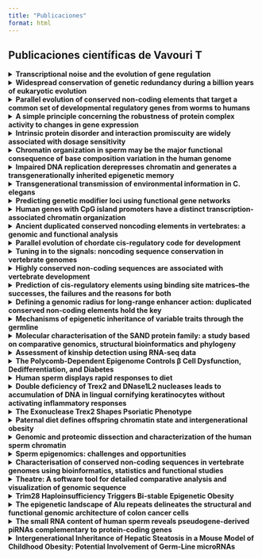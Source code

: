```yaml
---
title: "Publicaciones"
format: html
---
```


## Publicaciones científicas de Vavouri T

<details>

<summary><strong>Transcriptional noise and the evolution of gene regulation</strong></summary>

**Autores:** Vavouri T, Lehner B\
**Publicado en:** Nature, 2009\
**PMID:** [19492354](https://pubmed.ncbi.nlm.nih.gov/19492354)

**Resumen:**\
Los elementos no codificantes conservados (CNEs) se encuentran en los genomas de vertebrados, insectos y nematodos, y suelen localizarse cerca de genes reguladores del desarrollo. Aunque varían entre grupos animales, tienden a asociarse con los mismos genes clave, lo que sugiere su papel en redes regulatorias del desarrollo que definen los planes corporales animales. Los autores proponen que estos CNEs surgieron durante una reconfiguración temprana de dichas redes y han sido conservados debido a la estabilidad evolutiva de los planes corporales.

</details>

<details>

<summary><strong>Widespread conservation of genetic redundancy during a billion years of eukaryotic evolution</strong></summary>

**Autores:** Vavouri T, Semple JI, Lehner B\
**Publicado en:** Trends in Genetics, 2008\
**PMID:** [18786741](https://pubmed.ncbi.nlm.nih.gov/18786741)

**Resumen:**\
La redundancia genética implica que dos genes puedan realizar la misma función. A través de un análisis filogenético integral, se muestra que la redundancia genética no es solo una consecuencia transitoria de la duplicación génica, sino que a menudo es un estado evolutivamente estable. Ejemplos en Saccharomyces cerevisiae y Caenorhabditis elegans muestran cómo los genes han mantenido funciones redundantes desde la divergencia de los reinos animales, plantas y hongos hace más de mil millones de años.

</details>

<details>

<summary><strong>Parallel evolution of conserved non-coding elements that target a common set of developmental regulatory genes from worms to humans</strong></summary>

**Autores:** Vavouri T, Walter K, Gilks WR, Lehner B, Elgar G\
**Publicado en:** Genome Biology, 2007\
**PMID:** [17274809](https://pubmed.ncbi.nlm.nih.gov/17274809)

**Resumen:**\
El genoma humano contiene miles de secuencias no codificantes que están más conservadas entre especies vertebradas que los exones codificantes de proteínas. Estas secuencias no codificantes conservadas (CNEs) están asociadas con genes que coordinan el desarrollo y se proponen como potenciadores transcripcionales. Aunque las CNEs son extremadamente conservadas en vertebrados, no se habían identificado secuencias homologas en invertebrados. Este estudio muestra que los genomas de nematodos contienen un conjunto alternativo de CNEs, que comparten características secuenciales con sus homólogas vertebradas. Estos CNEs están asociados con genes reguladores del desarrollo, sugiriendo su función como elementos cis-regulatorios.

</details>

<details>

<summary><strong>A simple principle concerning the robustness of protein complex activity to changes in gene expression</strong></summary>

**Autores:** Semple JI, Vavouri T, Lehner B\
**Publicado en:** BMC Systems Biology, 2008\
**PMID:** [18171472](https://pubmed.ncbi.nlm.nih.gov/18171472)

**Resumen:**\
Las funciones de una célula eucariota son realizadas en su mayoría por complejos proteicos multisubunidad que actúan como máquinas moleculares o módulos de procesamiento de información en redes celulares. Este estudio propone un principio sobre la robustez de la actividad de estos complejos a cambios en la expresión génica. Se encontró que los genes cuya expresión reducida inhibe el crecimiento están fuertemente enriquecidos entre los subunidades de estos complejos, mientras que la sobreexpresión de los genes no sigue un patrón predecible en cuanto a los fenotipos resultantes. Este fenómeno sugiere que la actividad global de un complejo proteico es robusta frente a un aumento en la expresión de sus subunidades, pero no a una disminución.

</details>

<details>

<summary><strong>Intrinsic protein disorder and interaction promiscuity are widely associated with dosage sensitivity</strong></summary>

**Autores:** Vavouri T, Semple JI, Garcia-Verdugo R, Lehner B\
**Publicado en:** Cell, 2009\
**PMID:** [19596244](https://pubmed.ncbi.nlm.nih.gov/19596244)

**Resumen:**\
Este estudio aborda por qué los genes son dañinos cuando se sobreexpresan. Al investigar las posibles causas de los fenotipos de sobreexpresión en levaduras, se identifica el desorden intrínseco de proteínas como un factor importante de sensibilidad a la dosis. Las regiones desordenadas son propensas a realizar interacciones promiscuas cuando su concentración aumenta, lo que probablemente sea la causa de la patología observada al sobreexpresar genes. Estos hallazgos se validan en animales como *Drosophila melanogaster* y *Caenorhabditis elegans*. En ratones y humanos, las propiedades similares están fuertemente asociadas con oncogenes sensibles a la dosis, sugiriendo que las interacciones moleculares impulsadas por la masa pueden ser una causa frecuente del cáncer. Los genes sensibles a la dosis están regulados de manera estricta a nivel transcripcional, de ARN y proteico, lo que ayuda a prevenir aumentos perjudiciales en la concentración de proteínas en condiciones fisiológicas.

</details>

<details>

<summary><strong>Chromatin organization in sperm may be the major functional consequence of base composition variation in the human genome</strong></summary>

**Autores:** Vavouri T, Lehner B\
**Publicado en:** PLoS Genet, 2011\
**PMID:** [21490963](https://pubmed.ncbi.nlm.nih.gov/21490963)

**Resumen:**\
El cromosoma en el esperma difiere del de otras células, con la mayoría del genoma empaquetado por protaminas en lugar de nucleosomas. Sin embargo, los nucleosomas se conservan en algunos sitios genómicos, donde tienen el potencial de transmitir información epigenética paterna. Este estudio demuestra que la composición de bases es el principal determinante de la retención de nucleosomas en el esperma humano, prediciendo con alta precisión la retención tanto en regiones génicas como no génicas del genoma. La retención de nucleosomas en secuencias ricas en GC con alta afinidad intrínseca por nucleosomas explica la retención previamente reportada en los sitios de inicio de transcripción y en genes que regulan el desarrollo. Esto también significa que los nucleosomas se retienen en los sitios de inicio de la mayoría de los genes de mantenimiento celular. Además, se encuentra un vínculo significativo entre la retención de nucleosomas en el esperma y el establecimiento de regiones libres de metilación en el embrión temprano. En conjunto, estos hallazgos sugieren que la transmisión paterna de nucleosomas podría facilitar una regulación génica robusta en el embrión temprano. Se propone que la organización del cromosoma en la línea germinal masculina, en lugar de en las células somáticas, es la principal consecuencia funcional de la variación en la composición de bases en el genoma humano.

</details>

<details>

<summary><strong>Impaired DNA replication derepresses chromatin and generates a transgenerationally inherited epigenetic memory</strong></summary>

**Autores:** Klosin A, Reis K, Hidalgo-Carcedo C, Casas E, Vavouri T, Lehner B\
**Publicado en:** Sci Adv, 2017\
**PMID:** [28835928](https://pubmed.ncbi.nlm.nih.gov/28835928)

**Resumen:**\
La replicación de ADN defectuosa es una característica del cáncer y una causa de inestabilidad genómica. Este estudio muestra que, además de causar cambios genéticos, la replicación defectuosa del ADN durante el desarrollo embrionario puede tener importantes consecuencias epigenéticas en el genoma. En una búsqueda a nivel genómico, se identificó la replicación defectuosa del ADN como la causa del aumento de la expresión de un transgén reprimido en *Caenorhabditis elegans*. El estado adquirido de expresión se comportó como un "epialélelo", heredado por varias generaciones antes de resetearse completamente. La desrepresión no se limitó al transgén, sino que fue causada por una reducción global de las modificaciones de histonas asociadas con heterocromatina, debido a la retención defectuosa de histonas modificadas en el ADN durante la replicación en el embrión temprano. La replicación defectuosa del ADN durante el desarrollo puede, por lo tanto, desreprimir globalmente la cromatina, creando nuevos estados epigenéticos de expresión heredados intergeneracionalmente.

</details>

<details>

<summary><strong>Transgenerational transmission of environmental information in C. elegans</strong></summary>

**Autores:** Klosin A, Casas E, Hidalgo-Carcedo C, Vavouri T, Lehner B\
**Publicado en:** Science, 2017\
**PMID:** [28428426](https://pubmed.ncbi.nlm.nih.gov/28428426)

**Resumen:**\
El ambiente experimentado por un animal a veces puede influir en la expresión génica durante una o algunas generaciones posteriores. Este estudio informa que un cambio inducido por temperatura en la expresión de una matriz génica heterocromática en *Caenorhabditis elegans* puede perdurar al menos 14 generaciones. La herencia ocurre principalmente en cis con el locus, tanto a través de los oocitos como del esperma, y está asociada con una alteración en la trimetilación de la histona H3 lisina 9 (H3K9me3) antes del inicio de la transcripción cigótica. Los perfiles de expresión muestran que la expresión inducida por temperatura en repeticiones endógenas reprimidas también puede ser heredada por múltiples generaciones. De este modo, la memoria epigenética duradera de un cambio ambiental es posible en este animal.

</details>

<details>

<summary><strong>Predicting genetic modifier loci using functional gene networks</strong></summary>

**Autores:** Lee I, Lehner B, Vavouri T, Shin J, Fraser AG, Marcotte EM\
**Publicado en:** Genome Research, 2010\
**PMID:** [20538624](https://pubmed.ncbi.nlm.nih.gov/20538624)

**Resumen:**\
La mayoría de los fenotipos son genéticamente complejos, con contribuciones de mutaciones en muchos genes diferentes. Las mutaciones en más de un gen pueden combinarse sinérgicamente para causar un cambio fenotípico, y los estudios sistemáticos en organismos modelo muestran que estas interacciones genéticas son generalizadas. Sin embargo, en los estudios de asociación humana, tales interacciones genéticas no aditivas son muy difíciles de identificar debido a la falta de poder estadístico. Una forma de resolver esto es predecir las interacciones modificadoras entre loci y luego probar específicamente estas asociaciones con el fenotipo. Aquí, describimos un método general para predecir interacciones genéticas utilizando redes funcionales de genes integradas. Mostramos que, tanto en *Saccharomyces cerevisiae* como en *Caenorhabditis elegans*, una sola red funcional de alta cobertura y alta calidad puede predecir con éxito modificadores genéticos para la mayoría de los genes. Para *C. elegans*, también describimos la construcción de una nueva y mejorada red funcional, WormNet 2. Usando esta red, demostramos cómo es posible expandir rápidamente el número de loci modificadores conocidos para un gen, prediciendo y validando nuevas interacciones genéticas para tres genes de transducción de señales. Proponemos que este enfoque, denominado "cribado de modificadores guiado por red", proporciona una estrategia general para predecir interacciones genéticas. Este trabajo sugiere que una red integrada de genes humanos de alta calidad será un recurso poderoso para el descubrimiento de loci modificadores en diversas enfermedades.

</details>

<details>

<summary><strong>Human genes with CpG island promoters have a distinct transcription-associated chromatin organization</strong></summary>

**Autores:** Vavouri T, Lehner B\
**Publicado en:** Genome Biology, 2012\
**PMID:** [23186133](https://pubmed.ncbi.nlm.nih.gov/23186133)

**Resumen:**\
**Antecedentes:** Más del 50% de los genes humanos inician la transcripción desde regiones ricas en dinucleótidos CpG, conocidas como islas CpG. Estos genes muestran diferencias en sus patrones de iniciación de transcripción y se ha reportado que tienen niveles más altos de algunas modificaciones cromatinas asociadas con la activación.\
**Resultados:** Reportamos que los genes con promotores de islas CpG tienen una organización cromatínica característica asociada con la transcripción. Esta firma incluye altos niveles de las modificaciones histonas asociadas con la elongación de la transcripción H4K20me1, H2BK5me1 y H3K79me1/2/3 en el extremo 5' del gen, la desactivación de las marcas de activación H2AK5ac, H3K14ac y H3K23ac inmediatamente después del sitio de inicio de transcripción (TSS), y asimetrías epigenéticas características alrededor del TSS. El factor de organización cromosómica CTCF podría unirse aguas arriba de la RNA polimerasa en la mayoría de los promotores activos de islas CpG. Además, una nucleosoma inestable en el TSS podría estar específicamente marcado por H4K20me3, el primer ejemplo de tal modificación. H3K36 monometilado solo se detecta como enriquecido en los cuerpos de genes activos con promotores de islas CpG. Finalmente, a medida que los niveles de expresión aumentan, los picos de modificación de las metilaciones de histonas H3K9me1, H3K4me1, H3K4me2 y H3K27me1 se desplazan más lejos del TSS hacia el cuerpo del gen.\
**Conclusiones:** Estos resultados sugieren que los genes activos con promotores de islas CpG tienen una serie distinta y escalonada de nucleosomas modificados después del TSS. La identidad, posicionamiento, forma y orden relativo de las modificaciones de histonas asociadas con la transcripción difieren entre genes con y sin promotores de islas CpG. Esto apoya un modelo en el que la organización cromatínica refleja no solo la actividad transcripcional, sino también el tipo de promotor desde el cual se inicia la transcripción.

</details>

<details>

<summary><strong>Ancient duplicated conserved noncoding elements in vertebrates: a genomic and functional analysis</strong></summary>

**Autores:** McEwen GK, Woolfe A, Goode D, Vavouri T, Callaway H, Elgar G\
**Publicado en:** Genome Research, 2006\
**PMID:** [16533910](https://pubmed.ncbi.nlm.nih.gov/16533910)

**Resumen:**\
**Antecedentes:** Las comparaciones genómicas entre peces y mamíferos han demostrado ser una herramienta poderosa para identificar elementos no codificantes conservados que probablemente sean de naturaleza cis-reguladora. La mayoría de estos elementos probados en vivo actúan como potenciadores específicos de tejidos asociados con genes involucrados en la regulación transcripcional del desarrollo. Aunque la mayoría de estos elementos comparten poca identidad secuencial entre sí, un pequeño número es sorprendentemente similar y parece ser producto de eventos de duplicación.\
**Resultados:** Buscamos elementos no codificantes conservados duplicados en el genoma humano, utilizando comparaciones con Fugu para seleccionar secuencias cis-reguladoras putativas. Identificamos 124 familias de elementos duplicados, cada una con entre dos y cinco miembros, que están altamente conservados dentro y entre genomas vertebrados. En el 74% de los casos, pudimos asignar un conjunto específico de genes parálogos con anotaciones relacionadas con la regulación transcripcional y/o el desarrollo a cada familia, eliminando así gran parte de la ambigüedad en la identificación de genes asociados. Descubrimos que los elementos duplicados tienen el potencial de regular positivamente la expresión de genes reporteros de manera específica de tejidos, y que los dominios de expresión a menudo se superponen, pero no son necesariamente idénticos, entre los miembros de la familia. Más de dos tercios de las familias se conservan duplicadas en peces y parecen preceder los eventos de duplicación a gran escala que se cree ocurrieron en el origen de los vertebrados.\
**Conclusiones:** Proponemos un modelo en el que la duplicación de genes y la evolución de los elementos cis-reguladores puedan considerarse en el contexto de una mayor diversidad morfológica y la aparición del plan corporal moderno de los vertebrados.

</details>

<details>

<summary><strong>Parallel evolution of chordate cis-regulatory code for development</strong></summary>

**Autores:** Doglio L, Goode DK, Pelleri MC, Pauls S, Frabetti F, Shimeld SM, Vavouri T, Elgar G\
**Publicado en:** PLoS Genetics, 2013\
**PMID:** [24282393](https://pubmed.ncbi.nlm.nih.gov/24282393)

**Resumen:**\
**Antecedentes:** Los urocordados son los parientes más cercanos de los vertebrados y en la etapa larval poseen un plan corporal bilateral característico de los cordados. En los vertebrados, los genes que orquestan el patrón embrionario están parcialmente regulados por elementos no codificantes altamente conservados (CNEs), sin embargo, estos elementos no han sido identificados en los genomas de los urocordados. Por lo tanto, la evolución del código cis-regulador para el desarrollo de los urocordados sigue siendo en gran parte desconocida.\
**Resultados:** Utilizamos comparaciones a nivel genómico entre *Ciona intestinalis* y *Ciona savignyi* para identificar secuencias cis-reguladoras putativas de los urocordados. Los elementos no codificantes conservados de *Ciona* (ciCNEs) están asociados con los mismos genes reguladores clave que los CNEs vertebrados. Además, algunos de los ciCNEs probados son capaces de activar la expresión del gen reportero en embriones tanto de pez cebra como de *Ciona*, en un patrón que al menos parcialmente se superpone con el del gen con el que se asocian, a pesar de la ausencia de identidad secuencial. También mostramos que la capacidad de un ciCNE para regular positivamente la expresión génica en embriones vertebrados, en algunos casos, puede ser localizada en subsecuencias cortas, lo que sugiere que la interacción funcional puede ser definida por pequeñas regiones de lógica reguladora ancestral, aunque las subsecuencias funcionales también pueden estar dispersas por todo el elemento.\
**Conclusiones:** Concluimos que la estructura y organización de los módulos cis-reguladores es muy diferente entre los vertebrados y los urocordados, lo que refleja sus historias evolutivas separadas. Sin embargo, sigue existiendo interacción funcional porque probablemente el mismo repertorio de factores de transcripción ha guiado su evolución paralela, explotando conjuntos similares de sitios de unión pero en combinaciones diferentes.

</details>

<details>

<summary><strong>Tuning in to the signals: noncoding sequence conservation in vertebrate genomes</strong></summary>

**Autores:** Elgar G, Vavouri T\
**Publicado en:** Trends in Genetics, 2008\
**PMID:** [18514361](https://pubmed.ncbi.nlm.nih.gov/18514361)

**Resumen:**\
**Antecedentes:** La alineación y comparación de secuencias genómicas permite la identificación de firmas de secuencias conservadas y puede enriquecer regiones funcionales tanto codificantes como no codificantes. En vertebrados, la comparación de los genomas humano y de roedores y la comparación de genomas evolutivamente distantes, como el humano y el pez globo, han identificado conjuntos específicos de elementos de secuencia 'ultraconservados' asociados con el control del desarrollo temprano. Sin embargo, ¿es esto solo la punta de un 'iceberg de conservación' o estos elementos representan una clase específica de elementos reguladores? Los estudios sobre la región del gen *phox2b* en pez cebra y el proyecto ENCODE sugieren que muchos elementos reguladores no son altamente conservados, lo que plantea preguntas intrigantes sobre la relación entre la conservación de secuencias no codificantes y su función, así como la evolución de las secuencias reguladoras.

</details>

<details>

<summary><strong>Highly conserved non-coding sequences are associated with vertebrate development</strong></summary>

**Autores:** Woolfe A, Goodson M, Goode DK, Snell P, McEwen GK, Vavouri T, Smith SF, North P, Callaway H, Kelly K, Walter K, Abnizova I, Gilks W, Edwards YJ, Cooke JE, Elgar G\
**Publicado en:** PLoS Biology, 2005\
**PMID:** [15630479](https://pubmed.ncbi.nlm.nih.gov/15630479)

**Resumen:**\
Además de las secuencias codificantes de proteínas, el genoma humano contiene una cantidad significativa de ADN regulador, cuya identificación ha sido un desafío tanto para métodos in silico como funcionales. Un enfoque utilizado con éxito es el análisis de secuencias comparativas, donde se comparan regiones genómicas equivalentes de diferentes organismos para identificar similitudes y diferencias. En general, las similitudes en la secuencia entre organismos altamente divergentes implican una restricción funcional. Utilizamos una comparación a nivel de genoma completo entre humanos y el pez globo, *Fugu rubripes*, para identificar casi 1,400 secuencias no codificantes altamente conservadas. Dada la divergencia evolutiva entre estas especies, es probable que estas secuencias se encuentren en y sean esenciales para todos los vertebrados. La mayoría de estas secuencias están ubicadas en regiones alrededor de genes que actúan como reguladores del desarrollo. Algunas de estas secuencias tienen más del 90% de identidad en más de 500 bases, siendo más conservadas que las secuencias codificantes entre estas dos especies. A pesar de esto, no hemos encontrado secuencias similares en genomas invertebrados. Para comenzar a probar funcionalmente este conjunto de secuencias, utilizamos un sistema de ensayo in vivo rápido utilizando embriones de pez cebra que permite identificar la actividad de potenciadores específicos de tejidos. Los datos funcionales presentados para secuencias no codificantes altamente conservadas asociadas con cuatro reguladores del desarrollo no relacionados (SOX21, PAX6, HLXB9 y SHH) demuestran la idoneidad de este sistema para una amplia gama de genes y patrones de expresión. De las 25 secuencias probadas alrededor de estos cuatro genes, 23 muestran una actividad de potenciador significativa en uno o más tejidos. Hemos identificado un conjunto de secuencias no codificantes altamente conservadas en todos los vertebrados. Se encuentran en grupos a lo largo del genoma humano, principalmente alrededor de genes implicados en la regulación del desarrollo, incluidos muchos factores de transcripción. Estas secuencias no codificantes altamente conservadas probablemente forman parte del circuito genómico que define de manera única el desarrollo de los vertebrados.

</details>

<details>

<summary><strong>Prediction of cis-regulatory elements using binding site matrices--the successes, the failures and the reasons for both</strong></summary>

**Autores:** Vavouri T, Elgar G\
**Publicado en:** Current Opinion in Genetics & Development, 2005\
**PMID:** [15950456](https://pubmed.ncbi.nlm.nih.gov/15950456)

**Resumen:**\
Las interacciones proteína-ADN controlan muchos aspectos del desarrollo animal y las respuestas celulares al entorno. Aunque el perfilado de sitios de unión de factores de transcripción individuales no es una guía confiable para predecir la posición de elementos cis-reguladores en grandes genomas, la modelización de la evolución y la organización de estos elementos ha proporcionado suficiente información para hacer algunas predicciones exitosas. Para los genomas de vertebrados, el campo está limitado por la falta de datos experimentales suficientes sobre los cuales construir modelos confiables. No obstante, una combinación de datos experimentales, computacionales y comparativos probablemente revelará aspectos de redes regulatorias complejas en vertebrados, tal como ya ha ocurrido para los genomas eucariotas simples.

</details>

<details>

<summary><strong>Defining a genomic radius for long-range enhancer action: duplicated conserved non-coding elements hold the key</strong></summary>

**Autores:** Vavouri T, McEwen GK, Woolfe A, Gilks WR, Elgar G\
**Publicado en:** Trends in Genetics, 2006\
**PMID:** [16290136](https://pubmed.ncbi.nlm.nih.gov/16290136)

**Resumen:**\
Muchos elementos conservados no codificantes (CNEs) en los genomas de vertebrados han demostrado funcionar como potenciadores específicos de tejidos. Sin embargo, los genes objetivo de la mayoría de los CNEs son desconocidos. Aquí mostramos que los genes objetivo de los CNEs duplicados pueden preverse considerando sus genes vecinos y parálagos. Esto nos permite proporcionar la primera estimación sistemática del rango genómico para las interacciones cis-reguladoras distales en el genoma humano: la mitad de los CNEs se encuentran a más de 250 kb de su gen asociado.

</details>

<details>

<summary><strong>Mechanisms of epigenetic inheritance of variable traits through the germline</strong></summary>

**Autores:** Casas E, Vavouri T\
**Publicado en:** Reproduction, 2020\
**PMID:** [32302967](https://pubmed.ncbi.nlm.nih.gov/32302967)

**Resumen:**\
Durante el último medio siglo, ha ido acumulándose evidencia sobre la herencia de rasgos variables proveniente de experimentos en plantas y animales, así como de estudios epidemiológicos en humanos. En este artículo, resumimos algunos de los casos reportados de herencia epigenética y los mecanismos propuestos involucrados en la transmisión de información no genética entre generaciones en plantas, nematodos, moscas y mamíferos. Se ha aceptado durante mucho tiempo que la información se hereda epigenéticamente en plantas. Aunque muchas preguntas sobre los mecanismos subyacentes aún quedan por responder, ahora es evidente que los mecanismos epigenéticos también son responsables de la transmisión de fenotipos en animales. Destacamos las similitudes y diferencias entre los modelos y las especies.

</details>

<details>

<summary><strong>Molecular characterisation of the SAND protein family: a study based on comparative genomics, structural bioinformatics and phylogeny</strong></summary>

**Autores:** Cottage A, Mullan L, Portela MB, Hellen E, Carver T, Patel S, Vavouri T, Elgar G, Edwards YJ\
**Publicado en:** Cellular & Molecular Biology Letters, 2004\
**PMID:** [15647795](https://pubmed.ncbi.nlm.nih.gov/15647795)

**Resumen:**\
Las actividades de los lisosomas de vertebrados son críticas para muchos procesos celulares esenciales. La vacuola de levaduras es análoga al lisosoma mamífero y se utiliza como herramienta para obtener información sobre el transporte vacuolar/lisosomal mediado por vesículas. La proteína SAND, que no contiene un dominio SAND (número de acceso PFAM PF01342), ha demostrado recientemente su función en la etapa de anclaje/docking de la fusión de vacuolas como un componente crítico del complejo SNARE de vacuola. En esta publicación, hemos identificado a SAND en diversos eucariotas, desde organismos unicelulares como las levaduras hasta cordados multicelulares complejos como los mamíferos. Hemos demostrado divisiones en subfamilias de proteínas SAND y mostramos que en vertebrados, un evento de duplicación dio lugar a dos secuencias SAND. Esta duplicación parece haber ocurrido durante la evolución temprana de los vertebrados y posiblemente con la evolución de los lisosomas. Usando bioinformática, predijimos una estructura secundaria, un perfil de accesibilidad al disolvente y un pliegue proteico para las proteínas SAND y determinamos motivos secuenciales conservados, presentes en todas las proteínas SAND y aquellos específicos de subconjuntos. Una evaluación exhaustiva de los estudios funcionales en levaduras y humanos junto con nuestro análisis in silico ha identificado roles potenciales para algunos de estos motivos.

</details>

<details>

<summary><strong>Assessment of kinship detection using RNA-seq data</strong></summary>

**Autores:** Blay N, Casas E, Galván-Femenía I, Graffelman J, de Cid R, Vavouri T\
**Publicado en:** Nucleic Acids Research, 2019\
**PMID:** [31501877](https://pubmed.ncbi.nlm.nih.gov/31501877)

**Resumen:**\
El análisis de datos de secuenciación de RNA (RNA-seq) de individuos relacionados se utiliza ampliamente en estudios de genética clínica y molecular. La predicción de parentesco a partir de datos de RNA-seq sería útil para confirmar las relaciones esperadas en estudios basados en familias y para resaltar muestras de individuos relacionados en estudios de casos y controles o estudios poblacionales. Actualmente, la reconstrucción de pedigríes se basa principalmente en SNPs o microsatélites, obtenidos de arrays de genotipado, secuenciación de genoma completo y secuenciación de exoma completo. Los problemas potenciales de usar datos de RNA-seq para la detección de parentesco son la baja proporción del genoma que cubre, la cobertura altamente sesgada de los exones de diferentes genes dependiendo del nivel de expresión y la expresión alelo-específica. En este estudio, evaluamos el uso de datos de RNA-seq para detectar parentesco entre individuos mediante estimaciones de identidad por descendencia (IBD) pareadas. Primero, obtuvimos SNPs de alta calidad después de aplicar filtros sucesivos para minimizar los efectos debido al desequilibrio alélico, así como errores en la secuenciación, mapeo y genotipado. Luego, utilizamos estos SNPs para calcular estimaciones IBD pareadas. Al analizar datos reales y simulados de RNA-seq, mostramos que es posible identificar relaciones hasta el segundo grado utilizando datos de RNA-seq con una profundidad de secuenciación baja a moderada.

</details>

<details>

<summary><strong>The Polycomb-Dependent Epigenome Controls β Cell Dysfunction, Dedifferentiation, and Diabetes</strong></summary>

**Autores:** Lu TT, Heyne S, Dror E, Casas E, Leonhardt L, Boenke T, Yang CH, Sagar, Arrigoni L, Dalgaard K, Teperino R, Enders L, Selvaraj M, Ruf M, Raja SJ, Xie H, Boenisch U, Orkin SH, Lynn FC, Hoffman BG, Grün D, Vavouri T, Lempradl AM, Pospisilik JA\
**Publicado en:** Cell Metabolism, 2018\
**PMID:** [29754954](https://pubmed.ncbi.nlm.nih.gov/29754954)

**Resumen:**\
Hasta la fecha, sigue siendo poco claro en qué medida la maquinaria de cromatina contribuye a la susceptibilidad y progresión de enfermedades complejas. En este estudio, combinamos el mapeo profundo del epigenoma con transcriptómica de célula única para encontrar evidencia de disfunción de cromatina en la diabetes tipo 2. Encontramos dos firmas de estado cromatínico que siguen la disfunción de células β en ratones y humanos: activación ectópica de dominios silenciados por Polycromas y pérdida de expresión en una clase epigenómica única de genes definitorios de linaje. La pérdida de función de Polycomb en células β específicas en ratones desencadena firmas transcripcionales que imitan la diabetes y una dediferenciación altamente penetrante e independiente de la hiperglucemia, lo que indica que la disfunción de PRC2 contribuye a la enfermedad. El trabajo proporciona recursos novedosos para explorar la regulación transcripcional de las células β e identifica a PRC2 como necesario para el mantenimiento a largo plazo de la identidad de las células β. Los datos sugieren un modelo de dos impactos (cromatina e hiperglucemia) para la pérdida de la identidad de las células β en la diabetes.

</details>

<details>

<summary><strong>Human sperm displays rapid responses to diet</strong></summary>

**Autores:** Nätt D, Kugelberg U, Casas E, Nedstrand E, Zalavary S, Henriksson P, Nijm C, Jäderquist J, Sandborg J, Flinke E, Ramesh R, Örkenby L, Appelkvist F, Lingg T, Guzzi N, Bellodi C, Löf M, Vavouri T, Öst A\
**Publicado en:** PLoS Biology, 2019\
**PMID:** [31877125](https://pubmed.ncbi.nlm.nih.gov/31877125)

**Resumen:**\
El aumento global de la obesidad y el continuo declive de la calidad del esperma son dos tendencias alarmantes que han emergido en las últimas décadas. En paralelo, la evidencia de organismos modelo muestra que la dieta paternal puede afectar la salud metabólica de la descendencia en un proceso que involucra el ARN pequeño derivado de tRNA (tsRNA) en el esperma. En este estudio, informamos que el esperma humano es sensible al cambio nutricional, tanto en términos de motilidad del esperma como de cambios en tsRNA. A lo largo de una intervención dietética de 2 semanas, que consistió primero en una dieta saludable seguida por una rica en azúcar, la motilidad del esperma aumentó y se estabilizó en niveles altos. El análisis de ARN pequeño de esperma de los mismos individuos mostró que los tsRNAs aumentaron con una dieta rica en azúcar en solo una semana. La secuenciación no supervisada identificó dos vías independientes para la biogénesis de estos tsRNAs, una de las cuales involucra una clase novedosa de fragmentos con escisión específica en el T-loop de tRNAs nucleares maduros y otra que involucra exclusivamente tsRNAs mitocondriales. La implicación mitocondrial se apoyó aún más por la similar regulación de ARN pequeño derivado de rRNA mitocondrial (rsRNA). Notablemente, los cambios en tsRNA sensibles al azúcar se asociaron positivamente con los cambios simultáneos en la motilidad del esperma y negativamente con la obesidad en un cohorte clínica independiente. Esta respuesta rápida al cambio dietético en tsRNA en el esperma humano se alinea con las respuestas metabólicas intergeneracionales del padre observadas en organismos modelo. Más importante aún, nuestros hallazgos sugieren mecanismos compartidos sensibles a la dieta entre la motilidad del esperma y la biogénesis de tsRNA, lo que proporciona nuevas ideas sobre la interacción entre la nutrición y la salud reproductiva masculina.

</details>

<details>

<summary><strong>Double deficiency of Trex2 and DNase1L2 nucleases leads to accumulation of DNA in lingual cornifying keratinocytes without activating inflammatory responses</strong></summary>

**Autores:** Manils J, Fischer H, Climent J, Casas E, García-Martínez C, Bas J, Sukseree S, Vavouri T, Ciruela F, de Anta JM, Tschachler E, Eckhart L, Soler C\
**Publicado en:** Scientific Reports, 2017\
**PMID:** [28928425](https://pubmed.ncbi.nlm.nih.gov/28928425)

**Resumen:**\
La cornificación de los queratinocitos en la superficie de la piel y las epitelias orales está asociada con la degradación del ADN nuclear. Las endonucleasas DNase1L2 y la exonucleasa Trex2 se expresan específicamente en los queratinocitos cornificantes. La eliminación de DNase1L2 causa la retención de ADN nuclear en el epitelio de la lengua, pero no en la piel. En este estudio, informamos que la falta de Trex2 da lugar a la acumulación de fragmentos de ADN en el citoplasma de los queratinocitos cornificantes linguales y que la co-eliminación de DNase1L2 y Trex2 provoca una acumulación masiva de fragmentos de ADN a lo largo de las capas cornificadas del epitelio lingual. Por el contrario, la descomposición del ADN asociada con la cornificación no se vio comprometida en la epidermis. La retención aberrante de ADN en el epitelio de la lengua no se asoció ni con una mayor expresión de genes de respuesta al ADN, como Ifnb, Irf7 y Cxcl10, ni con inflamación. Cabe señalar que la expresión de los genes sensores de ADN Tlr9, Aim2 y Tmem173 era notablemente más baja en queratinocitos y tejidos formados por queratinocitos que en macrófagos y tejidos inmunitarios, y los genes de respuesta al ADN no fueron inducidos por la introducción de ADN en los queratinocitos. En conjunto, nuestros resultados indican que DNase1L2 y Trex2 cooperan en la descomposición y degradación del ADN durante la cornificación de los queratinocitos linguales y que la retención aberrante de ADN se tolera en el epitelio oral.

</details>

<details>

<summary><strong>The Exonuclease Trex2 Shapes Psoriatic Phenotype</strong></summary>

**Autores:** Manils J, Casas E, Viña-Vilaseca A, López-Cano M, Díez-Villanueva A, Gómez D, Marruecos L, Ferran M, Benito C, Perrino FW, Vavouri T, de Anta JM, Ciruela F, Soler C\
**Publicado en:** The Journal of Investigative Dermatology, 2016\
**PMID:** [27365293](https://pubmed.ncbi.nlm.nih.gov/27365293)

**Resumen:**\
Trex2 es una exonucleasa específica de queratinocitos que participa en el mantenimiento de la homeostasis cutánea después de daño en el ADN. En este estudio, mostramos que esta exonucleasa está fuertemente sobreexpresada en la psoriasis humana, una enfermedad inflamatoria y hiperproliferativa de la piel. De manera similar, la psoriasis inducida por imiquimod (IMQ) e Il23 en ratones se asoció con una notable sobreexpresión de Trex2, que se reclutó en el cromatina fragmentada de los queratinocitos que experimentaban una proliferación, diferenciación y muerte celular defectuosa, indicando un papel importante en el procesamiento del ADN. Usando ratones knockout para Trex2, encontramos que la deficiencia de Trex2 atenuó la inflamación dérmica tipo psoriasis inducida por IMQ y potenció la paraqueratosis inducida por IMQ. Además, la hinchazón en las orejas inducida por Il23 fue menor en los ratones knockout de Trex2 en comparación con los ratones tipo salvaje. El análisis del transcriptoma identificó múltiples genes que se deregularon por la pérdida de Trex2 después del tratamiento con IMQ. Específicamente, los genes de respuesta inmune y las vías normalmente asociadas con la inflamación se downregularon, mientras que aquellos relacionados con la diferenciación de la piel y la biología de la cromatina mostraron una mayor expresión. Curiosamente, la deficiencia de Trex2 condujo a una disminución de la muerte celular de queratinocitos inducida por IMQ tanto mediante mecanismos autónomos como no autónomos de la célula. Por lo tanto, nuestros datos indican que Trex2 actúa como un factor crítico en la patogénesis de la psoriasis al promover la apoptosis de los queratinocitos y la enucleación, influyendo así en las respuestas inmunitarias de la piel.

</details>

<details>

<summary><strong>Paternal diet defines offspring chromatin state and intergenerational obesity</strong></summary>

**Autores:** Öst A, Lempradl A, Casas E, Weigert M, Tiko T, Deniz M, Pantano L, Boenisch U, Itskov PM, Stoeckius M, Ruf M, Rajewsky N, Reuter G, Iovino N, Ribeiro C, Alenius M, Heyne S, Vavouri T, Pospisilik JA\
**Publicado en:** Cell, 2014\
**PMID:** [25480298](https://pubmed.ncbi.nlm.nih.gov/25480298)

**Resumen:**\
El aumento global de la obesidad ha revitalizado la búsqueda de factores genéticos y epigenéticos subyacentes a la enfermedad. Presentamos un modelo de Drosophila para el reprogramación metabólica intergeneracional (IGMR) inducida por la dieta paterna e identificamos genes necesarios para su codificación en la descendencia. De manera intrigante, descubrimos que tan solo 2 días de intervención dietética en los padres inducen obesidad en la descendencia. El azúcar paterno actúa como un supresor fisiológico de la variegación, desilenciando dominios definidos por el estado de cromatina tanto en los espermatozoides maduros como en los embriones de la descendencia. Identificamos requisitos para la reprogramación dependiente de H3K9/K27me3 de los genes metabólicos en dos ventanas germinales y cigóticas distintas. De manera crítica, encontramos evidencia de que un sistema similar puede regular la susceptibilidad a la obesidad y la variación del fenotipo en ratones y humanos. Los hallazgos proporcionan una visión sobre los mecanismos subyacentes de la reprogramación metabólica intergeneracional y tienen profundas implicaciones para nuestra comprensión de la variación fenotípica y la evolución.

</details>

<details>

<summary><strong>Genomic and proteomic dissection and characterization of the human sperm chromatin</strong></summary>

**Autores:** Castillo J, Amaral A, Azpiazu R, Vavouri T, Estanyol JM, Ballescà JL, Oliva R\
**Publicado en:** Molecular Human Reproduction, 2014\
**PMID:** [25193639](https://pubmed.ncbi.nlm.nih.gov/25193639)

**Resumen:**\
El espermatozoide mamífero tiene una estructura única de cromatina en la que la mayoría del ADN está empaquetado por proteínas protamina, mientras que una pequeña fracción (aproximadamente el 8%) permanece asociada con nucleosomas. Sin embargo, la afinidad cromatínica y el repertorio de las proteínas adicionales que constituyen las diferentes fracciones de cromatina espermática aún no se han explorado. Para abordar esto, realizamos una caracterización genómica y proteómica de muestras de esperma humano sometidas a fraccionamiento cromatínico utilizando extracción con NaCl 0.65 M seguida de digestión con las enzimas de restricción EcoRI/BamHI, o digestión con nucleasa microcócica. Las fracciones de ADN correspondientes al ADN empaquetado en nucleosomas fueron secuenciadas, confirmando una adecuada disección de la cromatina espermática. Además, detectamos y secuenciamos una partícula subnucleosomal. Aunque ambas fracciones estaban altamente enriquecidas en los promotores génicos, algunas secuencias se encontraron exclusivamente asociadas a una de ellas. Los resultados de los análisis proteómicos demostraron que existen dos conjuntos distintos de proteínas espermáticas que difieren en su afinidad cromatínica. Se identificaron variantes de histonas, factores de transcripción, proteínas asociadas y modificadoras de la cromatina involucradas en roles regulatorios como débilmente unidas al ADN espermático, mientras que las proteínas con roles estructurales fueron identificadas en la fracción condensada. Muchos factores, como la desmetilasa de lisina de histona PHF8, identificada por primera vez en el esperma humano en este estudio, fueron identificados exclusivamente en la fracción soluble. Nuestros resultados proporcionan más apoyo a la posibilidad de que todos estos factores constituyan capas adicionales de información epigenética espermática o tengan roles estructurales o regulatorios transmitidos por la célula espermática al óvulo durante la fertilización.

</details>

<details>

<summary><strong>Sperm epigenomics: challenges and opportunities</strong></summary>

**Autores:** Casas E, Vavouri T\
**Publicado en:** Frontiers in Genetics, 2014\
**PMID:** [25278962](https://pubmed.ncbi.nlm.nih.gov/25278962)

**Resumen:**\
El esperma es un tipo celular altamente diferenciado cuya función es entregar un genoma haploide al óvulo. Tradicionalmente, se consideraba que los "epigenomas" del esperma no eran significativos: el esperma es transcripcionalmente inactivo, su genoma está empaquetado en toros de protamina específicos de esperma en lugar de nucleosomas, y su perfil de metilación de ADN se borra inmediatamente después de la fertilización. Sin embargo, en los últimos años ha aumentado el número de casos reportados de aparente herencia epigenética a través de la línea germinal masculina, lo que sugiere que el epigenoma del esperma podría transmitir información entre generaciones. Al mismo tiempo, los avances técnicos han permitido el perfilado a nivel genómico de diferentes capas del epigenoma del esperma. Como resultado, recientemente se han generado y analizado una gran cantidad de conjuntos de datos con el objetivo de comprender mejor qué material no genético contiene el esperma y si tiene alguna función después de la fertilización. Aquí, proporcionamos una visión general del conocimiento actual sobre los epigenomas del esperma, así como los desafíos para analizarlos y las oportunidades para comprender los posibles portadores no genéticos de información en el esperma.

</details>

<details>

<summary><strong>Characterisation of conserved non-coding sequences in vertebrate genomes using bioinformatics, statistics and functional studies</strong></summary>

**Autores:** Edwards YJ, Walter K, McEwen G, Vavouri T, Kelly KA, Abnizova I, Woolfe A, Goode DK, Goodson M, North P, Snell P, Callaway H, Smith SF, Gilks WR, Cooke JE, Elgar G\
**Publicado en:** Comparative Biochemistry and Physiology Part D: Genomics & Proteomics, 2006\
**PMID:** [20483234](https://pubmed.ncbi.nlm.nih.gov/20483234)

**Resumen:**\
Recientemente identificamos aproximadamente 1400 elementos no codificantes conservados (CNEs) compartidos por los genomas de fugu (Takifugu rubripes) y humano, que parecen estar asociados con la regulación del desarrollo en vertebrados. Este estudio abarcó un enfoque multidisciplinario que utilizó bioinformática, métodos estadísticos y ensayos funcionales para identificar y caracterizar los CNEs. Usando un ensayo in vivo de potenciador, más del 90% de los CNEs probados aumentaron la expresión de GFP específica de tejido. Aquí revisamos la investigación de nuestro grupo en el campo de la caracterización de secuencias no codificantes conservadas en vertebrados. Aprovechamos esta oportunidad para discutir nuestra investigación en curso y presentar algunos resultados de nuevos y adicionales análisis. Estos incluyen un análisis filogenómico de CNEs, patrones de conservación de secuencias en CNEs de vertebrados y la distribución de SNPs humanos en los CNEs. Destacamos la utilidad del conjunto de datos de CNEs para ayudar a correlacionar la variación genética en la salud y la enfermedad. También discutimos el análisis funcional utilizando el ensayo de potenciador y la enriquecimiento de sitios de unión de factores de transcripción predichos para dos CNEs. El acceso público a los CNEs más anotaciones ahora es posible y se describe.

</details>

<details>

<summary><strong>Theatre: A software tool for detailed comparative analysis and visualization of genomic sequence</strong></summary>

**Autores:** Edwards YJ, Carver TJ, Vavouri T, Frith M, Bishop MJ, Elgar G\
**Publicado en:** Nucleic Acids Research, 2003\
**PMID:** [12824356](https://pubmed.ncbi.nlm.nih.gov/12824356)

**Resumen:**\
Theatre es un sistema informático basado en la web diseñado para el análisis comparativo de secuencias genómicas, especialmente con respecto a los motivos que probablemente estén involucrados en la regulación de la expresión génica. Theatre es una interfaz para herramientas de análisis de secuencias y bases de datos biológicas comúnmente utilizadas para determinar o predecir las posiciones de las regiones codificantes, secuencias repetitivas y sitios de unión de factores de transcripción en familias de secuencias de ADN. La información se muestra de una manera que puede ser fácilmente entendida y puede revelar patrones que de otro modo no se habrían notado. Además de los resultados basados en la web, Theatre puede producir copias en color de calidad de publicación que muestran las características predichas en secuencias genómicas alineadas. Se describe un estudio de caso utilizando la región promotora de p53 de cuatro especies de mamíferos y dos especies de peces. A diferencia de las secuencias de mamíferos, las regiones promotoras en los peces no habían sido predichas ni caracterizadas previamente, y reportamos las diferencias en la región promotora de p53 de cuatro mamíferos y la predicción para dos especies de peces. Theatre se puede acceder en <http://www.hgmp.mrc.ac.uk/Registered/Webapp/theatre/>.

</details>

<details>

<summary><strong>Trim28 Haploinsufficiency Triggers Bi-stable Epigenetic Obesity</strong></summary>

**Autores:** Dalgaard K, Landgraf K, Heyne S, Lempradl A, Longinotto J, Gossens K, Ruf M, Orthofer M, Strogantsev R, Selvaraj M, Lu TT, Casas E, Teperino R, Surani MA, Zvetkova I, Rimmington D, Tung YC, Lam B, Larder R, Yeo GS, O'Rahilly S, Vavouri T, Whitelaw E, Penninger JM, Jenuwein T, Cheung CL, Ferguson-Smith AC, Coll AP, Körner A, Pospisilik JA\
**Publicado en:** Cell, 2016\
**PMID:** [26824653](https://pubmed.ncbi.nlm.nih.gov/26824653)

**Resumen:**\
Más de medio billón de personas son obesas, y a pesar de los avances en la investigación genética, gran parte de la heredabilidad de la obesidad sigue siendo enigmática. Aquí, identificamos una red dependiente de Trim28 capaz de desencadenar obesidad de manera no mendeliana, en forma de "encendido/apagado". Los ratones mutantes Trim28(+/D9) muestran una distribución de peso corporal bimodal, con animales isogénicos que emergen aleatoriamente como normales u obesos, con pocos intermedios. Encontramos que el estado de obesidad-"encendido" se caracteriza por una expresión reducida de una red de genes improntados, incluidos Nnat, Peg3, Cdkn1c y Plagl1, y que la alteración independiente de estos alelos recapitula el fenotipo de la enfermedad estocástica y biestable. Análisis del transcriptoma del tejido adiposo en niños indican que los humanos también se agrupan en subpoblaciones distintas, estratificándose según la expresión de Trim28, organización del transcriptoma y disrregulación de genes improntados asociados con la obesidad. Estos datos proporcionan evidencia de polifenismo discreto en ratones y humanos, lo que conlleva importantes implicaciones para la genética de rasgos complejos, la evolución y la medicina.

</details>

<details>

<summary><strong>The epigenetic landscape of Alu repeats delineates the structural and functional genomic architecture of colon cancer cells</strong></summary>

**Autores:** Mireia Jordà, Anna Díez-Villanueva, Izaskun Mallona, Berta Martín, Sergi Lois, Víctor Barrera, Manel Esteller, Tanya Vavouri, Miguel A. Peinado\
**Publicado en:** Genome Research, 2017\
**PMID:** 27999094

**Resumen:**\
Las células cancerígenas exhiben múltiples cambios epigenéticos, con una prominente hipermetilación local del ADN y una hipometilación generalizada que afecta a grandes dominios cromosómicos. A menudo se desestiman los estudios de elementos repetitivos debido a la complejidad técnica y a su papel aún no definido en la regulación del genoma. Este trabajo presenta una metodología novedosa para estudiar la metilación de los elementos Alu en células normales y cancerígenas, revelando cómo los elementos Alu no solo contribuyen a la regulación genética, sino que también están implicados en la inestabilidad cromosómica del cáncer colorrectal.

</details>

<details>

<summary><strong>The small RNA content of human sperm reveals pseudogene-derived piRNAs complementary to protein-coding genes</strong></summary>

**Autores:** Lorena Pantano, Meritxell Jodar, Mads Bak, Josep Lluís Ballescà, Niels Tommerup, Rafael Oliva, Tanya Vavouri\
**Publicado en:** RNA, 2015\
**PMID:** 25904136

**Resumen:**\
Al final del desarrollo espermático en mamíferos, las células espermáticas expulsan la mayor parte de su citoplasma y eliminan la mayoría de su ARN. Sin embargo, cientos de moléculas de ARN permanecen en el esperma maduro, y el significado biológico de la mayoría de estas moléculas no está claro. Este estudio secuenció y caracterizó el contenido de ARN pequeño en esperma de dos individuos humanos fértiles, revelando 182 microARNs, entre los cuales miR-1246 es el más abundante. Además, se identificaron ARN pequeños no codificantes PIWI-interactuantes (piRNAs), de los cuales sorprendentemente se detectaron piRNAs derivados de pseudogenes. Estos piRNAs podrían tener un papel en la regulación de la expresión génica en el germen masculino.

</details>

<details>

<summary><strong>Intergenerational Inheritance of Hepatic Steatosis in a Mouse Model of Childhood Obesity: Potential Involvement of Germ-Line microRNAs</strong></summary>

**Autores:** Francesc Ribas-Aulinas, Sílvia Ribo, Eduard Casas, Marta Mourin-Fernandez, Marta Ramon-Krauel, Ruben Diaz, Carles Lerin, Susana G Kalko, Tanya Vavouri, Josep C Jimenez-Chillaron\
**Publicado en:** Nutrients, 2023\
**PMID:** 36904241

**Resumen:**\
La obesidad infantil incrementa el riesgo de desarrollar síndrome metabólico en etapas posteriores de la vida. Además, se ha sugerido que la disfunción metabólica puede ser heredada a la siguiente generación mediante mecanismos no genómicos, siendo la epigenética un posible candidato. En este estudio, se desarrolló un modelo murino de adiposidad temprana reduciendo el tamaño de la camada al nacer. Los ratones criados en camadas pequeñas (SL) desarrollaron obesidad, resistencia a la insulina y esteatosis hepática con la edad. Sorprendentemente, la descendencia de machos SL también desarrolló esteatosis hepática, sugiriendo una transmisión epigenética del fenotipo inducido ambientalmente. Se analizó el transcriptoma hepático de los ratones F1, encontrando que los procesos más relevantes eran el ritmo circadiano y el metabolismo de lípidos. La metilación del ADN y los ARN pequeños no codificantes fueron evaluados como posibles mediadores de los efectos intergeneracionales. En los espermatozoides de ratones SL, se encontraron cambios en la metilación del ADN, pero estos no se correlacionaron con el transcriptoma hepático. Sin embargo, dos miARNs (miR-457 y miR-201) mostraron una expresión diferencial en los testículos de los ratones SL-F0 y podrían regular genes lipogénicos en hepatocitos, siendo candidatos para mediar la herencia de la esteatosis hepática adulta.

</details>
